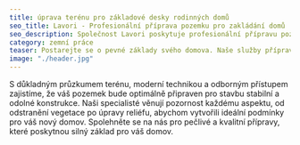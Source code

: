```yaml
---
title: úprava terénu pro základové desky rodinných domů 
seo_title: Lavori - Profesionální příprava pozemku pro zakládání domů
seo_description: Společnost Lavori poskytuje profesionální přípravu pozemku pro zakládání domů. Spolehněte se na nás pro kvalitní a efektivní práce.
category: zemní práce
teaser: Postarejte se o pevné základy svého domova. Naše služby přípravy terénu pro stavbu budov v sobě spojují odbornost a péči o každý detail.
image: "./header.jpg"
---
```

<p>
S důkladným průzkumem terénu, moderní technikou a odborným přístupem zajistíme, že váš pozemek bude optimálně připraven pro stavbu stabilní a odolné konstrukce. Naši specialisté věnují pozornost každému aspektu, od odstranění vegetace po úpravy reliéfu, abychom vytvořili ideální podmínky pro váš nový domov. Spolehněte se na nás pro pečlivé a kvalitní přípravy, které poskytnou silný základ pro váš domov.
</p>